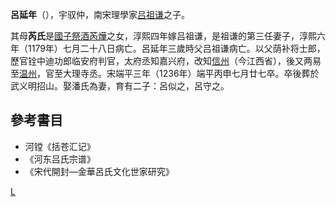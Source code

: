 '''呂延年'''（{{bd|1179年||1236年||}}），宇驭仲，南宋理學家[[吕祖谦|吕祖谦]]之子。

其母'''芮氏'''是[[國子祭酒|國子祭酒]][[芮燁|芮燁]]之女，淳熙四年嫁吕祖谦，是祖谦的第三任妻子，淳熙六年（1179年）七月二十八日病亡。呂延年三歲時父吕祖谦病亡。以父荫补将士郎，歷官铨中迪功郎临安府判官，太府丞知嘉兴府，改知[[信州|信州]]（今江西省），後又两易至[[温州|温州]]，官至大理寺丞。宋端平三年（1236年）端平丙申七月廿七卒。卒後葬於武义明招山。娶潘氏為妻，育有二子：呂似之，呂守之。

==參考書目==
* 河镗《括苍汇记》
* 《河东吕氏宗谱》
*《宋代開封—金華呂氏文化世家研究》

[[Category:宋朝政治人物|L]]